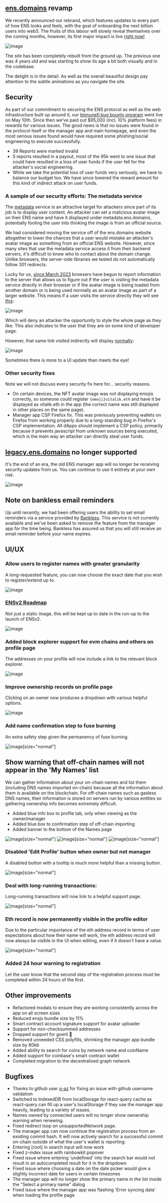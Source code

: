 
## [ens.domains](https://ens.domains) revamp

We recently announced our rebrand, which features updates to every part of how ENS looks and feels, with the goal of onboarding the next billion users into web3. The fruits of this labour will slowly reveal themselves over the coming months, however, its first major impact is live [right now!](https://ens.domains)

![image](./landing.png)

The site has been completely rebuilt from the ground up. The previous one was 4 years old and was starting to show its age a bit both visually and in the codebase.

The delight is in the detail. As well as the overall beautiful design pay attention to the subtle animations as you navigate the site. 

## Security 

As part of our commitment to securing the ENS protocol as well as the web infrastructure built up around it, our [Immunefi bug bounty program](https://immunefi.com/bug-bounty/ens/information/) went live on May 10th. Since then we've paid out $95,000 (incl. 10% platform fees) in rewards for various issues. The good news is that no issues were found in the protocol itself or the manager app and main homepage, and even the most serious issues found would have required some phishing/social engineering to execute successfully.

- 39 Reports were marked invalid
- 5 reports resulted in a payout, most of the 95k went to one issue that could have resulted in a loss of user funds if the user fell for the attacker's social engineering.
- While we take the potential loss of user funds very seriously, we have to balance our budget too. We have since lowered the reward amount for this kind of indirect attack on user funds. 

### A sample of our security efforts: The metadata service

The [metadata](https://metadata.ens.domains) service is an attractive target for attackers since part of its job is to display user content. An attacker can set a malicious avatar image on their ENS name and have it displayed under metadata.ens.domains, potentially fooling the user into thinking the image is from an official source. 

We had considered moving the service off of the ens.domains website altogether to lower the chances that a user would mistake an attacker's avatar image as something from an official ENS website. However, since many sites that use the metadata service access it from their backend servers, it's difficult to know who to contact about the domain change. Unlike browsers, the server-side libraries we tested do not automatically follow 301 redirects. 

Lucky for us, [since March 2023](https://developer.mozilla.org/en-US/docs/Web/HTTP/Headers/Sec-Fetch-Site) browsers have begun to report information to the server that allows us to figure out if the user is visiting the metadata service directly in their browser or if the avatar image is being loaded from another domain or is being used normally as an avatar image as part of a larger website. This means if a user visits the service directly they will see [this](https://metadata.ens.domains/mainnet/avatar/nick.eth): 

![image](./avatar.png)

Which will deny an attacker the opportunity to style the whole page as they like. This also indicates to the user that they are on some kind of developer page.

However, that same link visited indirectly will display [normally](https://codepen.io/mhmdt/pen/xxoRZyM):

![image](./avatars.png)

Sometimes there is more to a UI update than meets the eye!

### Other security fixes 

Note we will not discuss every security fix here for... security reasons.

- On certain devices, the NFT avatar image was not displaying emojis correctly, so someone could register `{emoji}vitalik.eth` and have it be displayed as vitalik.eth in the app (the correct name was still displayed in other places on the same page).
- Manager app CSP Firefox fix. This was previously preventing wallets on Firefox from working properly due to a long-standing bug in Firefox's CSP implementation. All dApps should implement a CSP policy, primarily because it prevents javascript from unknown sources being executed, which is the main way an attacker can directly steal user funds.

## [legacy.ens.domains](https://legacy.ens.domains) no longer supported

It's the end of an era, the old ENS manager app will no longer be receiving security updates from us. You can continue to use it entirely at *your own risk*. 

![image](./legacy.png)

## Note on bankless email reminders

Up until recently, we had been offering users the ability to set email reminders via a service provided by [Bankless](https://www.bankless.com/). This service is not currently available and we've been asked to remove the feature from the manager app for the time being. Bankless has assured us that you will still receive an email reminder before your name expires.

## UI/UX

### Allow users to register names with greater granularity 

A long-requested feature, you can now choose the exact date that you wish to register/extend up to.

![image](./datetime.png)

### [ENSv2 Roadmap](https://ens.domains/roadmap)

Not just a static image, this will be kept up to date in the run-up to the launch of ENSv2.

![image](./roadmap.png)

### Added block explorer support for evm chains and others on profile page

The addresses on your profile will now include a link to the relevant block explorer.

![image](./basescan.png)

### Improve ownership records on profile page

Clicking on an owner now produces a dropdown with various helpful options.

![image](./context.png)

### Add name confirmation step to fuse burning

An extra safety step given the permanency of fuse burning.

![image](./fuse.png)[size="normal"]

## Show warning that off-chain names will not appear in the 'My Names' list

We can gather information about your on-chain names and list them (including DNS names imported on-chain) because all the information about them is available on the blockchain. For off-chain names such as gasless DNS names, their information is stored on servers run by various entities so gathering ownership info becomes extremely difficult.

- Added blue info box to profile tab, only when viewing as the owner/manager
- Added blue box to confirmation step of off-chain importing
- Added banner to the bottom of the Names page

![image](./congrats.png)[size="normal"]
![image](./offchainprofile.png)[size="normal"]
![image](./namelist.png)[size="normal"]

### Disabled 'Edit Profile' button when owner but not manager 

A disabled button with a tooltip is much more helpful than a missing button.

![image](./accounts.png)[size="normal"]

### Deal with long-running transactions: 

Long-running transactions will now link to a helpful support page.

![image](./longer.png)[size="normal"]

### Eth record is now permanently visible in the profile editor

Due to the particular importance of the eth address record in terms of user expectations about how their name will work, the eth address record will now always be visible in the UI when editing, even if it doesn't have a value.

![image](./profile.png)[size="normal"]

### Added 24 hour warning to registration

Let the user know that the second step of the registration process must be completed within 24 hours of the first.

## Other improvements 

- Refactored modals to ensure they are working consistently across the app on all screen sizes
- Reduced ensjs bundle size by 11%
- Smart contract account signature support for avatar uploader
- Support for non-checksummed addresses
- Dropped support for goerli 🫡
- Removed unneeded CSS polyfills, shrinking the manager app bundle size by 80kb
- Added ability to search for coins by network name and coinName
- Added support for coinbase's smart contract wallet 
- Completed migration to the decentralised graph network

## Bugfixes

- Thanks to github user [o-az](https://github.com/o-az) for fixing an issue with github username validation
- Switched to IndexedDB from localStorage for react-query cache as react-query can fill up a user's localStorage if they use the manager app heavily, leading to a variety of issues.
- Names owned by connected users will no longer show ownership warning when renewing.
- Fixed redirect loop on unsupportedNetwork page.
- The manager app can now continue the registration process from an existing commit hash. It will now actively search for a successful commit on-chain outside of what the user's wallet is reporting.
- Entering [root] in search input will now work
- Fixed z-index issue with rainbowkit popover
- Fixed issue where entering 'undefined' into the search bar would not result in an autocompleted result for it in the dropdown 
- Fixed issue where choosing a date on the date picker would give a slightly incorrect date for users in certain timezones
- The manager app will no longer show the primary name in the list inside the "Select a primary name" dialog
- Fixed issue where the manager app was flashing 'Error syncing data' when loading the profile page
